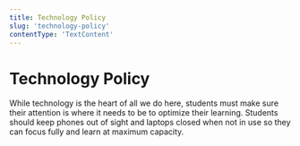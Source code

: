 ```yaml
---
title: Technology Policy
slug: 'technology-policy'
contentType: 'TextContent'
---
```


# **Technology Policy**

While technology is the heart of all we do here, students must make sure their attention is where it
needs to be to optimize their learning. Students should keep phones out of sight and laptops closed
when not in use so they can focus fully and learn at maximum capacity.

